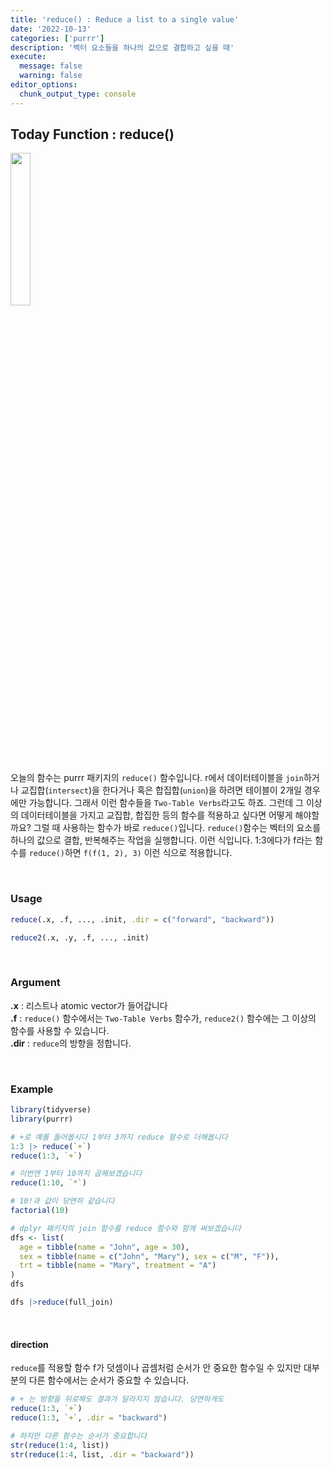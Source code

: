 ```yaml
---
title: 'reduce() : Reduce a list to a single value'
date: '2022-10-13'
categories: ['purrr']
description: '벡터 요소들을 하나의 값으로 결합하고 싶을 때'
execute: 
  message: false
  warning: false
editor_options: 
  chunk_output_type: console
---
```


## Today Function : reduce()

![](logo.png){width="25%"}

오늘의 함수는 purrr 패키지의 `reduce()` 함수입니다. r에서 데이터테이블을 `join`하거나 교집합(`intersect`)을 한다거나 혹은 합집합(`union`)을 하려면 테이블이 2개일 경우에만 가능합니다. 그래서 이런 함수들을 `Two-Table Verbs`라고도 하죠. 그런데 그 이상의 데이터테이블을 가지고 교집합, 합집한 등의 함수를 적용하고 싶다면 어떻게 해야할까요? 그럴 때 사용하는 함수가 바로 `reduce()`입니다. `reduce()`함수는 벡터의 요소를 하나의 값으로 결합, 반복해주는 작업을 실행합니다. 이런 식입니다. 1:3에다가 f라는 함수를 `reduce()`하면 `f(f(1, 2), 3)` 이런 식으로 적용합니다. 

<br/>

### Usage

```r
reduce(.x, .f, ..., .init, .dir = c("forward", "backward"))

reduce2(.x, .y, .f, ..., .init)
```

<br/>

### Argument

**.x** : 리스트나 atomic vector가 들어갑니다 <br/> 
**.f** : `reduce()` 함수에서는 `Two-Table Verbs` 함수가, `reduce2()` 함수에는 그 이상의 함수를 사용할 수 있습니다. <br/>
**.dir** : `reduce`의 방향을 정합니다.

<br/>

### Example

```r
library(tidyverse)
library(purrr)

# +로 예를 들어봅시다 1부터 3까지 reduce 함수로 더해봅니다
1:3 |> reduce(`+`)
reduce(1:3, `+`)

# 이번엔 1부터 10까지 곱해보겠습니다
reduce(1:10, `*`)

# 10!과 값이 당연히 같습니다
factorial(10)

# dplyr 패키지의 join 함수를 reduce 함수와 함께 써보겠습니다
dfs <- list(
  age = tibble(name = "John", age = 30),
  sex = tibble(name = c("John", "Mary"), sex = c("M", "F")),
  trt = tibble(name = "Mary", treatment = "A")
)
dfs

dfs |>reduce(full_join)
```


<br/>

#### direction

`reduce`를 적용할 함수 f가 덧셈이나 곱셈처럼 순서가 안 중요한 함수일 수 있지만 대부분의 다른 함수에서는 순서가 중요할 수 있습니다.

```r
# + 는 방향을 뒤로해도 결과가 달라지지 않습니다. 당연하게도
reduce(1:3, `+`)
reduce(1:3, `+`, .dir = "backward")

# 하지만 다른 함수는 순서가 중요합니다
str(reduce(1:4, list))
str(reduce(1:4, list, .dir = "backward"))
```
